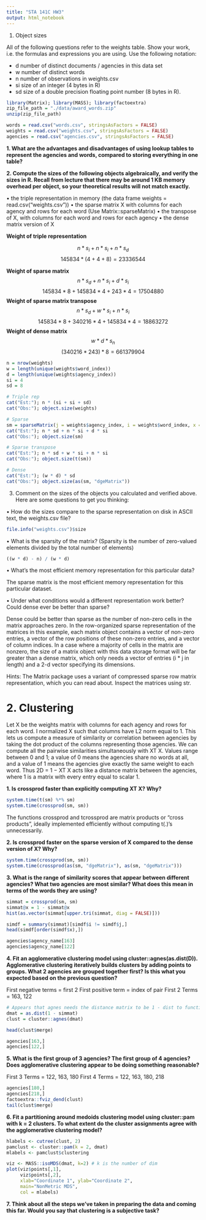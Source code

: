 ```yaml
---
title: "STA 141C HW3"
output: html_notebook
---
```


1. Object sizes

All of the following questions refer to the weights table.
Show your work, i.e. the formulas and expressions you are using. Use the following notation: 

* d number of distinct documents / agencies in this data set 
* w number of distinct words 
* n number of observations in weights.csv 
* si size of an integer (4 bytes in R) 
* sd size of a double precision floating point number (8 bytes in R). 

```r
library(Matrix); library(MASS); library(factoextra)
zip_file_path = "./data/award_words.zip"
unzip(zip_file_path)

words = read.csv("words.csv", stringsAsFactors = FALSE)
weights = read.csv("weights.csv", stringsAsFactors = FALSE)
agencies = read.csv("agencies.csv", stringsAsFactors = FALSE)
```

__1. What are the advantages and disadvantages of using lookup tables to represent the agencies and words, compared to storing everything in one table?__

__2. Compute the sizes of the following objects algebraically, and verify the sizes in R. Recall from lecture that there may be around 1 KB memory overhead per object, so your theoretical results will not match exactly.__

• the triple representation in memory (the data frame weights = read.csv("weights.csv"))
• the sparse matrix X with columns for each agency and rows for each word (Use
Matrix::sparseMatrix)
• the transpose of X, with columns for each word and rows for each agency
• the dense matrix version of X

__Weight of triple representation__

$$ n * s_i + n * s_i + n * s_d $$
$$ 145834 * (4 + 4 + 8) = 23336544$$ 

__Weight of sparse matrix__
$$ n * s_d + n * s_i + d * s_i $$
$$ 145834 * 8 + 145834 * 4 + 243 * 4 = 17504880$$
__Weight of sparse matrix transpose__
$$ n * s_d + w * s_i + n * s_i$$
$$ 145834 * 8 + 340216 * 4 + 145834 * 4 = 18863272$$
__Weight of dense matrix__
$$ w * d * s_n$$
$$ (340216 * 243) * 8 = 661379904$$

```r
n = nrow(weights)
w = length(unique(weights$word_index))
d = length(unique(weights$agency_index))
si = 4
sd = 8

# Triple rep
cat("Est:"); n * (si + si + sd)
cat("Obs:"); object.size(weights)

# Sparse
sm = sparseMatrix(j = weights$agency_index, i = weights$word_index, x = weights$weight)
cat("Est:"); n * sd + n * si + d * si
cat("Obs:"); object.size(sm)

# Sparse transpose
cat("Est:"); n * sd + w * si + n * si
cat("Obs:"); object.size(t(sm))

# Dense
cat("Est:"); (w * d) * sd
cat("Obs:"); object.size(as(sm, "dgeMatrix"))

```

3. Comment on the sizes of the objects you calculated and verified above. Here are some
questions to get you thinking:

• How do the sizes compare to the sparse representation on disk in ASCII text, the
weights.csv file?

```r
file.info("weights.csv")$size
```


• What is the sparsity of the matrix? (Sparsity is the number of zero-valued elements
divided by the total number of elements)

```r
((w * d) - n) / (w * d)
```

• What’s the most efficient memory representation for this particular data?

The sparse matrix is the most efficient memory representation for this particular dataset.

• Under what conditions would a different representation work better? Could dense
ever be better than sparse?

Dense could be better than sparse as the number of non-zero cells in the matrix
approaches zero. In the row-organized sparse representation of the matrices in this
example, each matrix object contains a vector of non-zero entries, a vector of the
row positions of these non-zero entries, and a vector of column indices. In a
case where a majority of cells in the matrix are nonzero, the size of a matrix object
with this data storage format will be far greater than a dense matrix, which only
needs a vector of entries (i * j in length) and a 2-d vector specifying its dimensions.

Hints: The Matrix package uses a variant of compressed sparse row matrix representation,
which you can read about. Inspect the matrices using str.

# 2. Clustering
Let X be the weights matrix with columns for each agency and rows for each word. I
normalized X such that columns have L2 norm equal to 1. This lets us compute a measure
of similarity or correlation between agencies by taking the dot product of the columns
representing those agencies. We can compute all the pairwise similarities simultaneously with
XT X. Values range between 0 and 1; a value of 0 means the agencies share no words at
all, and a value of 1 means the agencies give exactly the same weight to each word. Thus
2D = 1 − XT X acts like a distance matrix between the agencies, where 1 is a matrix with
every entry equal to scalar 1.

__1. Is crossprod faster than explicitly computing XT X? Why?__

```r
system.time(t(sm) %*% sm)
system.time(crossprod(sm, sm))
```

The functions crossprod and tcrossprod are matrix products or “cross products”, ideally implemented efficiently without computing t(.)'s unnecessarily.

__2. Is crossprod faster on the sparse version of X compared to the dense version of X? Why?__

```r
system.time(crossprod(sm, sm))
system.time(crossprod(as(sm, "dgeMatrix"), as(sm, "dgeMatrix")))
```

__3. What is the range of similarity scores that appear between different agencies? What two agencies are most similar? What does this mean in terms of the words they are using?__

```r
simmat = crossprod(sm, sm)
simmat@x = 1 - simmat@x
hist(as.vector(simmat[upper.tri(simmat, diag = FALSE)]))

simdf = summary(simmat)[simdf$i != simdf$j,]
head(simdf[order(simdf$x),])

agencies$agency_name[163]
agencies$agency_name[122]
```

__4. Fit an agglomerative clustering model using cluster::agnes(as.dist(D)). Agglomerative clustering iteratively builds clusters by adding points to groups. What 2 agencies are grouped together first? Is this what you expected based on the previous question?__

First negative terms = first 2
First positive term = index of pair
First 2 Terms = 163, 122

```r
# Appears that agnes needs the distance matrix to be 1 - dist to function properly
dmat = as.dist(1 - simmat)
clust = cluster::agnes(dmat)

head(clust$merge)

agencies[163,]
agencies[122,]
```


__5. What is the first group of 3 agencies? The first group of 4 agencies? Does agglomerative clustering appear to be doing something reasonable?__

First 3 Terms = 122, 163, 180
First 4 Terms = 122, 163, 180, 218

```r
agencies[180,]
agencies[218,]
factoextra::fviz_dend(clust)
tail(clust$merge)
```

__6. Fit a partitioning around medoids clustering model using cluster::pam with k = 2 clusters. To what extent do the cluster assignments agree with the agglomerative clustering model?__

```r
hlabels <- cutree(clust, 2)
pamclust <- cluster::pam(k = 2, dmat)
mlabels <- pamclust$clustering

viz <- MASS::isoMDS(dmat, k=2) # k is the number of dim
plot(viz$points[,1], 
     viz$points[,2], 
     xlab="Coordinate 1", ylab="Coordinate 2", 
     main="NonMetric MDS",
     col = mlabels)
```

__7. Think about all the steps we’ve taken in preparing the data and coming this far. Would you say that clustering is a subjective task?__


